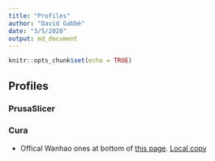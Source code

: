 ```yaml
---
title: "Profiles"
author: "David Gabbé"
date: "3/5/2020"
output: md_document
---
```


```r
knitr::opts_chunk$set(echo = TRUE)
```

## Profiles

### PrusaSlicer

### Cura

* Offical Wanhao ones at bottom of [this page](https://www.printer3d.one/en/forums/topic/duplicator-6-d6-official-software-cura-wanhao-edition/). [Local copy](./profiles/cura/)

